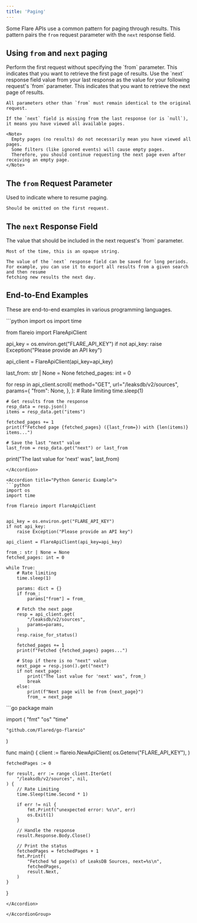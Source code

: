 ```yaml
---
title: 'Paging'
---
```


Some Flare APIs use a common pattern for paging through results.
This pattern pairs the `from` request parameter with the `next` response field.

## Using `from` and `next` paging

<Steps>

<Step title="First Request">
    Perform the first request without specifying the `from` parameter.
    This indicates that you want to retrieve the first page of results.
</Step>

<Step title="Subsequent Requests">
    Use the `next` response field value from your last response as the
    value for your following request's `from` parameter.
    This indicates that you want to retrieve the next page of results.

    All parameters other than `from` must remain identical to the original request.

    If the `next` field is missing from the last response (or is `null`), it means you have viewed all available pages.

    <Note>
      Empty pages (no results) do not necessarily mean you have viewed all pages.
      Some filters (like ignored events) will cause empty pages.
      Therefore, you should continue requesting the next page even after receiving an empty page.
    </Note>

</Step>

</Steps>


## The `from` Request Parameter

<ParamField query="from" type="string">
    Used to indicate where to resume paging.

    Should be omitted on the first request.
</ParamField>

## The `next` Response Field

<ResponseField name="next" type="string">
    The value that should be included in the next request's `from` parameter.

    Most of the time, this is an opaque string.
    
    The value of the `next` response field can be saved for long periods.
    For example, you can use it to export all results from a given search and then resume
    fetching new results the next day.
</ResponseField>

## End-to-End Examples

These are end-to-end examples in various programming languages.

<AccordionGroup>

<Accordion title="Python SDK Example">
```python
import os
import time

from flareio import FlareApiClient


api_key = os.environ.get("FLARE_API_KEY")
if not api_key:
    raise Exception("Please provide an API key")

api_client = FlareApiClient(api_key=api_key)

last_from: str | None = None
fetched_pages: int = 0

for resp in api_client.scroll(
    method="GET",
    url="/leaksdb/v2/sources",
    params={
        "from": None,
    },
):
    # Rate limiting
    time.sleep(1)

    # Get results from the response
    resp_data = resp.json()
    items = resp_data.get("items")

    fetched_pages += 1
    print(f"Fetched page {fetched_pages} ({last_from=}) with {len(items)} items...")

    # Save the last "next" value
    last_from = resp_data.get("next") or last_from

print("The last value for 'next' was", last_from)
```
</Accordion>

<Accordion title="Python Generic Example">
```python
import os
import time

from flareio import FlareApiClient


api_key = os.environ.get("FLARE_API_KEY")
if not api_key:
    raise Exception("Please provide an API key")

api_client = FlareApiClient(api_key=api_key)

from_: str | None = None
fetched_pages: int = 0

while True:
    # Rate limiting
    time.sleep(1)

    params: dict = {}
    if from_:
        params["from"] = from_

    # Fetch the next page
    resp = api_client.get(
        "/leaksdb/v2/sources",
        params=params,
    )
    resp.raise_for_status()

    fetched_pages += 1
    print(f"Fetched {fetched_pages} pages...")

    # Stop if there is no "next" value
    next_page = resp.json().get("next")
    if not next_page:
        print("The last value for 'next' was", from_)
        break
    else:
        print(f"Next page will be from {next_page}")
        from_ = next_page
```
</Accordion>


<Accordion title="Go SDK Example">
```go
package main

import (
	"fmt"
	"os"
	"time"

	"github.com/Flared/go-flareio"
)

func main() {
	client := flareio.NewApiClient(
		os.Getenv("FLARE_API_KEY"),
	)

	fetchedPages := 0

	for result, err := range client.IterGet(
		"/leaksdb/v2/sources", nil,
	) {
		// Rate Limiting
		time.Sleep(time.Second * 1)

		if err != nil {
			fmt.Printf("unexpected error: %s\n", err)
			os.Exit(1)
		}

		// Handle the response
		result.Response.Body.Close()

		// Print the status
		fetchedPages = fetchedPages + 1
		fmt.Printf(
			"Fetched %d page(s) of LeaksDB Sources, next=%s\n",
			fetchedPages,
			result.Next,
		)
	}

}
```
</Accordion>

</AccordionGroup>